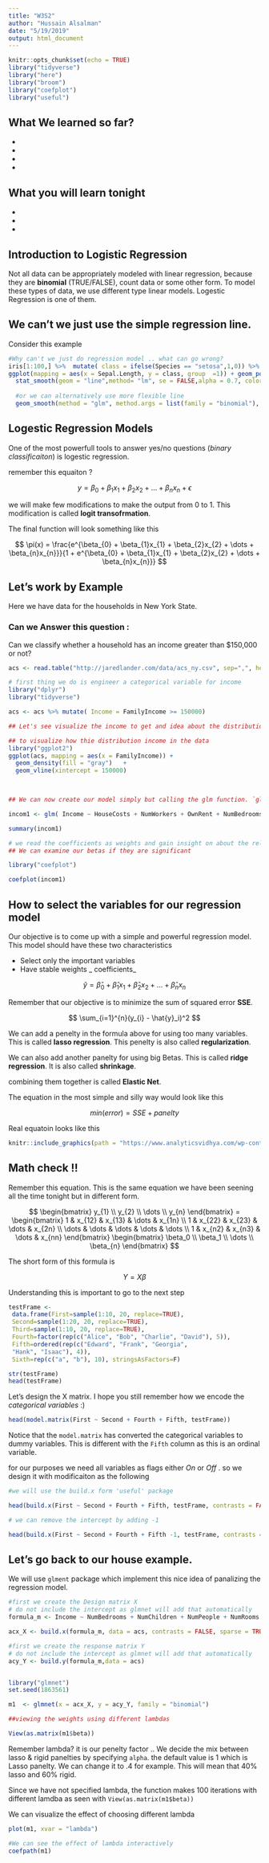 ```yaml
---
title: "W3S2"
author: "Hussain Alsalman"
date: "5/19/2019"
output: html_document
---
```


```r
knitr::opts_chunk$set(echo = TRUE)
library("tidyverse")
library("here")
library("broom")
library("coefplot")
library("useful")
```

## What We learned so far?

 - 
 - 
 - 
 - 
 
## What you will learn tonight 

 - 
 - 
 - 
 
## Introduction to Logistic Regression 

Not all data can be appropriately modeled with linear regression, because they are **binomial** (TRUE/FALSE), count data or some other form. To model these types of data, we use different type linear models. Logestic Regression is one of them. 

## We can't we just use the simple regression line. 


Consider this example 

```r
#Why can't we just do regression model .. what can go wrong? 
iris[1:100,] %>%  mutate( class = ifelse(Species == "setosa",1,0)) %>% 
ggplot(mapping = aes(x = Sepal.Length, y = class, group  =1)) + geom_point()   + 
  stat_smooth(geom = "line",method= "lm", se = FALSE,alpha = 0.7, color = "navy",linetype = "dashed") + 
  
  #or we can alternatively use more flexible line   
  geom_smooth(method = "glm", method.args = list(family = "binomial"), se = FALSE, color="orangered2")


```


## Logestic Regression Models 

One of the most powerfull tools to answer yes/no questions (_binary classificaiton_) is logestic regression.

remember this equaiton ? 

$$ 
y = \beta_{0} + \beta_{1}x_{1} + \beta_{2}x_{2} + \dots +  \beta_{n}x_{n} + \epsilon
$$ 

we will make few modifications to make the output from 0 to 1. This modification is called **logit transofrmation**.

The final function will look something like this 

$$
\pi(x) = \frac{e^{\beta_{0} + \beta_{1}x_{1} + \beta_{2}x_{2} + \dots +  \beta_{n}x_{n}}}{1 + e^{\beta_{0} + \beta_{1}x_{1} + \beta_{2}x_{2} + \dots +  \beta_{n}x_{n}}}
$$


## Let's work by Example 

Here we have data for the households in New York State. 

### Can we Answer this question  : 
Can we classify whether a household has an income greater than $150,000 or not? 

```r
acs <- read.table("http://jaredlander.com/data/acs_ny.csv", sep=",", header=TRUE, stringsAsFactors=FALSE)

```


```r
# first thing we do is engineer a categorical variable for income 
library("dplyr")
library("tidyverse")

acs <- acs %>% mutate( Income = FamilyIncome >= 150000)

## Let's see visualize the income to get and idea about the distribution 

## to visualize how thie distribution income in the data 
library("ggplot2") 
ggplot(acs, mapping = aes(x = FamilyIncome)) + 
  geom_density(fill = "gray")   + 
  geom_vline(xintercept = 150000)
  


## We can now create our model simply but calling the glm function. `glm` stands for gereralized linear models. 

incom1 <- glm( Income ~ HouseCosts + NumWorkers + OwnRent + NumBedrooms + FamilyType, data = acs, family = "binomial") 

summary(incom1)

# we read the coefficients as weights and gain insight on about the relationship between independant variables and the depandent variable. 
## We can examine our betas if they are significant 

library("coefplot")

coefplot(incom1)

```


## How to select the variables for our regression model 

Our objective is to come up with a simple and powerful regression model. This model should have these two characteristics 

- Select only the important variables 
- Have stable weights _ coefficients_ 

$$
\hat{y} = \hat\beta_{0} + \hat\beta_{1}x_{1} + \hat\beta_{2}x_{2} + \dots +  \hat\beta_{n}x_{n}
$$

Remember that our objective is to minimize the sum of squared error **SSE**. 

$$
\sum_{i=1}^{n}(y_{i} - \hat{y}_i)^2
$$



We can add a penelty in the formula above for using too many variables. This is called **lasso regression**.  This penelty is also called **regularization**. 

We can also add another panelty for using big Betas.  This is called **ridge regression**. It is also called **shrinkage**. 

combining them together is called **Elastic Net**. 

The equation in the most simple and silly way would look like this 

$$
min(error) = SSE + panelty
$$

Real equatoin looks like this 

```r
knitr::include_graphics(path = "https://www.analyticsvidhya.com/wp-content/uploads/2015/08/Elastic_Net.png")
```



## Math check !! 

Remember this equation. This is the same equation we have been seening all the time tonight but in different form. 

$$
\begin{bmatrix}
y_{1} \\ y_{2} \\ \dots \\ y_{n}
\end{bmatrix} =
\begin{bmatrix}
1 & x_{12} & x_{13} & \dots & x_{1n} \\
1 & x_{22} & x_{23} & \dots & x_{2n} \\
\dots  & \dots  & \dots  & \dots & \dots  \\
1 & x_{n2} & x_{n3} & \dots & x_{nn} 
\end{bmatrix}
\begin{bmatrix}
\beta_0 \\ \beta_1 \\ \dots \\ \beta_{n}
\end{bmatrix}
$$


The short form of this formula is 

$$
Y = X\beta
$$

Understanding this is important to go to the next step 


```r
testFrame <-
 data.frame(First=sample(1:10, 20, replace=TRUE),
 Second=sample(1:20, 20, replace=TRUE),
 Third=sample(1:10, 20, replace=TRUE),
 Fourth=factor(rep(c("Alice", "Bob", "Charlie", "David"), 5)),
 Fifth=ordered(rep(c("Edward", "Frank", "Georgia",
 "Hank", "Isaac"), 4)),
 Sixth=rep(c("a", "b"), 10), stringsAsFactors=F)

str(testFrame)
head(testFrame)

```

Let's design the X matrix. I hope you still remember how we encode the _categorical variables_ :) 

```r

head(model.matrix(First ~ Second + Fourth + Fifth, testFrame))


```

Notice that the `model.matrix` has converted the categorical variables to dummy variables. This is different with the `Fifth` column as this is an ordinal variable. 

for our purposes we need all variables as flags either _On_ or _Off_ . so we design it with modificaiton as the following 

```r
#we will use the build.x form 'useful' package 

head(build.x(First ~ Second + Fourth + Fifth, testFrame, contrasts = FALSE))

# we can remove the intercept by adding -1 

head(build.x(First ~ Second + Fourth + Fifth -1, testFrame, contrasts = FALSE))
```


## Let's go back to our house example.  

We will use `glment` package which implement this nice idea of panalizing the regression model. 


```r

#first we create the Design matrix X 
# do not include the intercept as glmnet will add that automatically
formula_m <- Income ~ NumBedrooms + NumChildren + NumPeople + NumRooms + NumUnits + NumVehicles + NumWorkers + OwnRent + YearBuilt + ElectricBill + FoodStamp + HeatingFuel + Insurance + Language - 1

acx_X <- build.x(formula_m, data = acs, contrasts = FALSE, sparse = TRUE)

#first we create the response matrix Y 
# do not include the intercept as glmnet will add that automatically
acy_Y <- build.y(formula_m,data = acs)


library("glmnet")
set.seed(1863561)

m1  <- glmnet(x = acx_X, y = acy_Y, family = "binomial")

##viewing the weights using different lambdas 

View(as.matrix(m1$beta))

```


Remember lambda? it is our penelty factor .. We decide the mix between lasso & rigid panelties by specifying `alpha`. the default value is 1 which is Lasso panelty. We can change it to .4 for example. This will mean that 40% lasso and 60% rigid.  

Since we have not specified lambda, the function makes 100 iterations with different lamdba as seen with `View(as.matrix(m1$beta))`

We can visualize the effect of choosing different lambda

```r
plot(m1, xvar = "lambda")

#We can see the effect of lambda interactively 
coefpath(m1)
```

#


